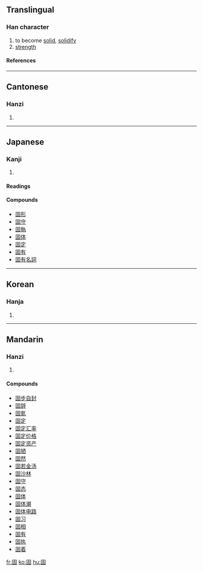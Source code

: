 ==Translingual==
===Han character===
{{Han char|rn=31|rad=囗|as=05|sn=8|four=6060<sub>4</sub>|canj=田十口 (WJR)}}
# to become [[solid]], [[solidify]]
# [[strength]]
====References====
{{Han ref|kx=0218.030|dkj=04745|dj=0445.230|hdz=10716.090|uh=56FA|ud=22266|bh=A954|bd=43348}}
----
==Cantonese==
===Hanzi===
{{yue-hanzi|jyut=|y=gu3}}
# {{defn|Cantonese}}
----
==Japanese==
===Kanji===
{{ja-kanji|grade=|rs=囗05}}
# {{defn|Japanese}} 
====Readings====
{{ja-readings|on=[[こ]] (ko)|kun=[[かためる]] (katameru), [[かため]] (katame), [[かたい]] (katai)}}

====Compounds====
*[[固形]]
*[[固守]]
*[[固執]]
*[[固体]]
*[[固定]]
*[[固有]]
*[[固有名詞]]
----
==Korean==
===Hanja===
{{ko-hanja|hangeul=고|rv=go|mr=ko}}
# {{defn|Korean}}
----
==Mandarin==
===Hanzi===
{{cmn-hanzi|pin=[[gù]] (gu4)|wg=ku<sup>4</sup>}}
# {{defn|Mandarin}}

====Compounds====
*[[固步自封]]
*[[固辞]]
*[[固氮]]
*[[固定]]
*[[固定汇率]]
*[[固定价格]]
*[[固定资产]]
*[[固陋]]
*[[固然]]
*[[固若金汤]]
*[[固沙林]]
*[[固守]]
*[[固态]]
*[[固体]]
*[[固体潮]]
*[[固体电路]]
*[[固习]]
*[[固相]]
*[[固有]]
*[[固执]]
*[[固着]]

[[fr:固]]
[[ko:固]]
[[hu:固]]